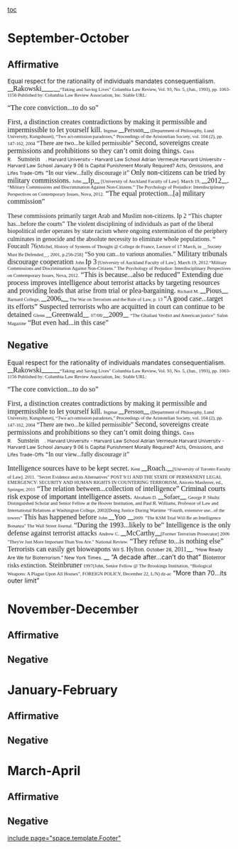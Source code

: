 [[toc]]
=September-October= 
==Affirmative== 
<span style="font-size: 10pt;">Equal respect for the rationality of individuals mandates consequentialism.</span>
__<span style="font-family: 'Times New Roman Bold'; font-size: 12pt;">Rakowski</span>____<span style="font-family: 'Times New Roman'; font-size: 8pt;">,</span>__<span style="font-family: 'Times New Roman'; font-size: 8pt;">“Taking and Saving Lives” Columbia Law Review, Vol. 93, No. 5, (Jun., 1993), pp. 1063-1156 Published by: Columbia Law Review Association, Inc. Stable URL: </span>

<span style="font-family: 'Times New Roman'; font-size: 12pt;">“The core conviction...to do so”</span>

<span style="font-family: 'Times New Roman'; font-size: 12pt;">First, a distinction creates contradictions by making it permissible and impermissible to let yourself kill.</span>
<span style="font-family: 'Times New Roman'; font-size: 8pt;">Ingmar </span>__<span style="font-family: 'Times New Roman Bold';">Persson</span>__<span style="font-family: 'Times New Roman'; font-size: 8pt;"> (Department of Philosophy, Lund University, Kungshuset), “Two act-omission paradoxes,” Proceedings of the Aristotelian Society, vol. 104 (2), pp. 147-162, 2004</span>
<span style="font-family: 'Times New Roman';">“There are two...be killed permissible”</span>
<span style="font-family: 'Times New Roman'; font-size: 12pt;">Second, sovereigns create permissions and prohibitions so they can’t omit doing things. </span>
<span style="background-color: white;"><span style="font-size: 8pt;">Cass R.</span><span class="apple-converted-space">__<span style="font-family: 'Times New Roman Bold'; font-size: 11pt;">Sunstein</span>__</span><span style="font-size: 8pt;">. Harvard University - Harvard Law School Adrian Vermeule Harvard University - Harvard Law School January 9 06 Is Capital Punishment Morally Required? Acts, Omissions, and Lifes Trade-Offs</span></span>
<span style="font-family: 'Times New Roman';">“In our view...fully discourage it”</span>
<span style="font-family: 'Times New Roman'; font-size: 12pt;">Only non-citizens can be tried by military commissions.</span>
<span style="font-family: 'Times New Roman'; font-size: 8pt;">John </span>__<span style="font-family: 'Times New Roman Bold'; font-size: 12pt;">Ip</span>__<span style="font-family: 'Times New Roman'; font-size: 8pt;"> [University of Auckland Faculty of Law]. March 19, </span>__<span style="font-family: 'Times New Roman Bold'; font-size: 12pt;">2012</span>__<span style="font-family: 'Times New Roman'; font-size: 12pt;">. </span><span style="font-family: 'Times New Roman'; font-size: 8pt;">“Military Commissions and Discrimination Against Non-Citizens.” The Psychology of Prejudice: Interdisciplinary Perspectives on Contemporary Issues, Nova, 2012.</span>
<span style="font-family: 'Times New Roman'; font-size: 12pt;">“The equal protection...[a] military commission”</span>

<span style="font-family: 'Times New Roman';">These commissions primarily target Arab and Muslim non-citizens. </span>
<span style="font-family: 'Times New Roman Bold';">Ip 2</span>
<span style="font-family: 'Times New Roman';">“This chapter has...before the courts”</span>
<span style="font-family: 'Times New Roman';">The violent disciplining of individuals as part of the liberal biopolitical order operates by state racism where ongoing extermination of the periphery culminates in genocide and the absolute necessity to eliminate whole populations.</span>
<span style="font-family: 'Times New Roman';">“</span>
<span style="font-family: 'Times New Roman Bold';">Foucault 76</span><span style="font-family: 'Times New Roman'; font-size: 8pt;">(Michel, History of Systems of Thought @ College de France, Lecture of 17 March, in __Society Must Be Defended__, 2001, p.256-258]</span>
<span style="font-family: 'Times New Roman';">“So you can...to various anomalies.”</span>
<span style="font-family: 'Times New Roman'; font-size: 12pt;">Military tribunals discourage cooperation</span>
<span style="font-family: 'Times New Roman'; font-size: 8pt;">John </span><span style="font-family: 'Times New Roman Bold'; font-size: 12pt;">Ip 3</span><span style="font-family: 'Times New Roman'; font-size: 8pt;"> [University of Auckland Faculty of Law]. March 19, 2012.“Military Commissions and Discrimination Against Non-Citizens.” The Psychology of Prejudice: Interdisciplinary Perspectives on Contemporary Issues, Nova, 2012.</span>
<span style="font-family: 'Times New Roman'; font-size: 12pt;">“This is because...also be reduced”</span>
<span style="font-family: 'Times New Roman'; font-size: 12pt;">Extending due process improves intelligence about terrorist attacks by targeting resources and providing leads that arise from trial or plea-bargaining.</span>
<span style="font-family: 'Times New Roman'; font-size: 8pt;">Richard M. </span>__<span style="font-family: 'Times New Roman Bold'; font-size: 12pt;">Pious</span>__<span style="font-family: 'Times New Roman'; font-size: 8pt;">, Barnard College, </span>__<span style="font-family: 'Times New Roman Bold'; font-size: 12pt;">2006,</span>__<span style="font-family: 'Times New Roman'; font-size: 8pt;"> The War on Terrorism and the Rule of Law, p. 13 </span>
<span style="font-family: 'Times New Roman'; font-size: 12pt;">“A good case...target its efforts”</span>
<span style="font-family: 'Times New Roman'; font-size: 12pt;">Suspected terrorists who are acquitted in court can continue to be detained</span>
<span style="font-family: 'Times New Roman'; font-size: 8pt;">Glenn </span>__<span style="font-family: 'Times New Roman Bold'; font-size: 12pt;">Greenwald</span>__<span style="font-family: 'Times New Roman'; font-size: 8pt;">. 07/08/</span>__<span style="font-family: 'Times New Roman Bold'; font-size: 12pt;">2009</span>__
<span style="font-family: 'Times New Roman'; font-size: 8pt;">“The Ghailani Verdict and American justice”</span>
<span style="font-family: 'Times New Roman'; font-size: 8pt;">Salon Magazine</span>
<span style="font-family: 'Times New Roman'; font-size: 12pt;">“But even had...in this case”</span>
==Negative== 
<span class="sensecontent">Equal respect for the rationality of individuals mandates consequentialism.</span>
__<span style="font-family: 'Times New Roman Bold'; font-size: 12pt;">Rakowski</span>____<span style="font-family: 'Times New Roman'; font-size: 8pt;">,</span>__<span style="font-family: 'Times New Roman'; font-size: 8pt;">“Taking and Saving Lives” Columbia Law Review, Vol. 93, No. 5, (Jun., 1993), pp. 1063-1156 Published by: Columbia Law Review Association, Inc. Stable URL: </span>

<span style="font-family: 'Times New Roman'; font-size: 12pt;">“The core conviction...to do so”</span>

<span style="font-family: 'Times New Roman'; font-size: 12pt;">First, a distinction creates contradictions by making it permissible and impermissible to let yourself kill.</span>
<span style="font-family: 'Times New Roman'; font-size: 8pt;">Ingmar </span>__<span style="font-family: 'Times New Roman Bold';">Persson</span>__<span style="font-family: 'Times New Roman'; font-size: 8pt;"> (Department of Philosophy, Lund University, Kungshuset), “Two act-omission paradoxes,” Proceedings of the Aristotelian Society, vol. 104 (2), pp. 147-162, 2004</span>
<span style="font-family: 'Times New Roman';">“There are two...be killed permissible”</span>
<span style="font-family: 'Times New Roman'; font-size: 12pt;">Second, sovereigns create permissions and prohibitions so they can’t omit doing things. </span>
<span style="background-color: white;"><span style="font-size: 8pt;">Cass R.</span><span class="apple-converted-space">__<span style="font-family: 'Times New Roman Bold';">Sunstein</span>__</span><span style="font-size: 8pt;">. Harvard University - Harvard Law School Adrian Vermeule Harvard University - Harvard Law School January 9 06 Is Capital Punishment Morally Required? Acts, Omissions, and Lifes Trade-Offs</span></span>
<span style="font-family: 'Times New Roman';">“In our view...fully discourage it”</span>

<span style="font-family: 'Times New Roman'; font-size: 12pt;">Intelligence sources have to be kept secret. </span>
<span style="font-family: 'Times New Roman'; font-size: 8pt;">Kent </span>__<span style="font-family: 'Times New Roman Bold'; font-size: 12pt;">Roach.</span>__<span style="font-family: 'Times New Roman'; font-size: 8pt;">[University of Toronto Faculty of Law]. 2011.</span>
<span style="font-family: 'Times New Roman'; font-size: 8pt;">"Secret Evidence and its Alternatives" </span><span style="font-family: 'Times New Roman Italic'; font-size: 8pt;">POST 9/11 AND THE STATE OF PERMANENT LEGAL EMERGENCY: SECURITY AND HUMAN RIGHTS IN COUNTERING TERRORISM</span><span style="font-family: 'Times New Roman'; font-size: 8pt;">, Aniceto Masferrer, ed., Springer, 2011</span>
<span style="font-family: 'Times New Roman'; font-size: 12pt;">“The relation between...collection of intelligence”</span>
<span style="color: #0d0e0e; font-family: 'Times New Roman'; font-size: 12pt;">Criminal courts risk expose of important intelligence assets.</span>
<span style="font-family: 'Times New Roman'; font-size: 8pt;">Abraham D. </span>__<span style="font-family: 'Times New Roman Bold';">Sofaer</span>__<span style="font-family: 'Times New Roman'; font-size: 8pt;">, George P. Shultz Distinguished Scholar and Senior Fellow at the Hoover Institution, and Paul R. Williams, Professor of Law and International Relations at Washington College, 2002(Doing Justice During Wartime</span>
<span style="font-family: 'Times New Roman'; font-size: 8pt;">“Fourth, extensive use...of the towers”</span>
<span style="font-family: 'Times New Roman'; font-size: 12pt;">This has happened before</span>
<span style="font-family: 'Times New Roman'; font-size: 8pt;">John </span>__<span style="font-family: 'Times New Roman Bold'; font-size: 12pt;">Yoo </span>__<span style="font-family: 'Times New Roman'; font-size: 8pt;">2009. "The KSM Trial Will Be an Intelligence Bonanza" The Wall Street Journal. </span>
<span style="font-family: 'Times New Roman'; font-size: 12pt;">“During the 1993...likely to be”</span>
<span style="font-family: 'Times New Roman'; font-size: 12pt;">Intelligence is the only defense against terrorist attacks</span>
<span style="font-family: 'Times New Roman'; font-size: 8pt;">Andrew C. </span>__<span style="font-family: 'Times New Roman Bold'; font-size: 12pt;">McCarthy</span>__<span style="font-family: 'Times New Roman'; font-size: 8pt;">[Former Terrorism Prosecutor] 2006 "They're Just More Important Than You Are." National Review.</span>
<span style="font-family: 'Times New Roman'; font-size: 12pt;">“They refuse to...is nothing else”</span>
<span style="font-family: 'Times New Roman'; font-size: 12pt;">Terrorists can easily get bioweapons</span>
<span style="font-size: 8pt;">Wil S. </span><span style="font-family: 'Times New Roman Bold';">Hylton</span><span style="font-size: 8pt;">. October 26,</span><span style="font-family: 'Times New Roman Bold';"> 2011</span>__<span style="font-size: 8pt;">. “How Ready Are We for Bioterrorism.” New York Times. </span>__
“A decade after...can’t do that”
<span style="font-family: 'Times New Roman';">Bioterror risks extinction.</span>
<span style="font-family: 'Times New Roman Bold'; font-size: 12pt;">Steinbruner</span><span style="font-family: 'Times New Roman'; font-size: 8pt;"> 1997(John, Senior Fellow @ The Brookings Institution, “Biological Weapons: A Plague Upon All Houses”, FOREIGN POLICY, December 22, L/N) dz-ac</span>
“More than 70...its outer limit”
=November-December= 
==Affirmative== 
==Negative== 

=January-February= 
==Affirmative== 
==Negative== 

=March-April= 
==Affirmative== 
==Negative== 

[[include page="space.template.Footer"]]